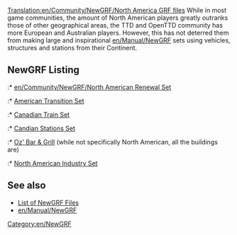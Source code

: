 [[Translation:en/Community/NewGRF/North America GRF files]]
{{en/Community/NewGRF/NewGRF Country|
Flag=en/Community/NewGRF/800px-Flag of the United States.png|
name=United States of America|
website=http://www.as-st.com/ttd/newusa/|
setname=American Transition Set}}
While in most game communities, the amount of North American players greatly outranks those of other geographical areas, the TTD and OpenTTD community has more European and Australian players. However, this has not deterred them from making large and inspirational [[en/Manual/NewGRF]] sets using vehicles, structures and stations from their Continent.

==NewGRF Listing==
:* [[en/Community/NewGRF/North American Renewal Set]]
:* [http://www.as-st.com/ttd/newusa/ American Transition Set]
:* [http://www.tt-forums.net/viewtopic.php?t=6730 Canadian Train Set]
:* [http://www.tt-forums.net/viewtopic.php?t=22947&postdays=0&postorder=asc&start=0 Candian Stations Set]
:* [http://www.tt-forums.net/viewtopic.php?t=24086 Oz' Bar & Grill] (while not specifically North American, all the buildings are)
:* [http://www.tt-forums.net/viewtopic.php?t=28212 North American Industry Set]

{{en/Community/NewGRF/NewGRF Country|
Flag=en/Community/NewGRF/800px-Flag of Canada.png|
name=Canada|
website=http://www.tt-forums.net/viewtopic.php?t=6730|
setname=Canadian Train Set}}


== See also ==
* [[en/Community/NewGRF/Main Page|List of NewGRF Files]]
* [[en/Manual/NewGRF]]

[[Category:en/NewGRF]]